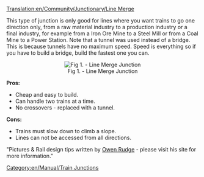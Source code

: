 [[Translation:en/Community/Junctionary/Line Merge]]
[[Category:en/Manual/Train Junctions]]

This type of junction is only good for lines where you want trains to go one direction only, from a raw material industry to a production industry or a final industry, for example from a Iron Ore Mine to a Steel Mill or from a Coal Mine to a Power Station. Note that a tunnel was used instead of a bridge. This is because tunnels have no maximum speed. Speed is everything so if you have to build a bridge, build the fastest one you can.

<center>[[File:en/Community/Junctionary/3way trackmerge.png|center|frame|Fig 1. - Line Merge Junction]]</center>

'''Pros:'''

*Cheap and easy to build.
*Can handle two trains at a time.
*No crossovers - replaced with a tunnel.


'''Cons:'''

*Trains must slow down to climb a slope.
*Lines can not be accessed from all directions.


"Pictures & Rail design tips written by [http://www.owenrudge.net/TT/ Owen Rudge] - please visit his site for more information."